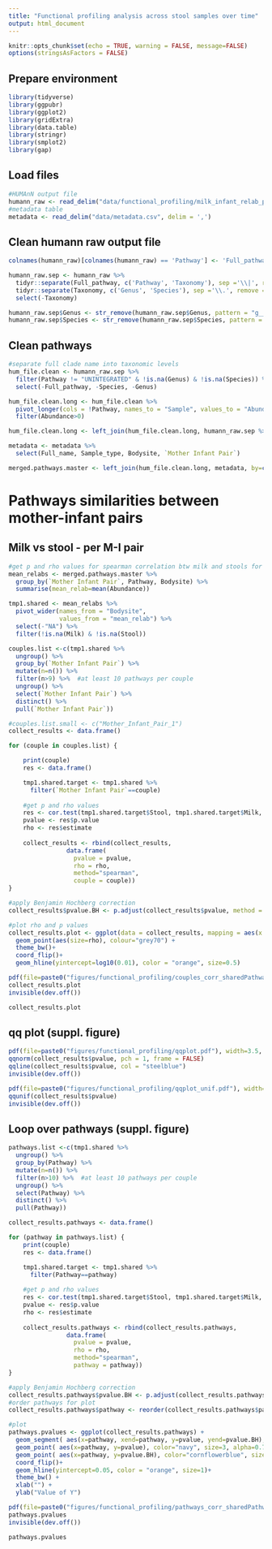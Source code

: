 ```yaml
---
title: "Functional profiling analysis across stool samples over time"
output: html_document
---
```


```r
knitr::opts_chunk$set(echo = TRUE, warning = FALSE, message=FALSE)
options(stringsAsFactors = FALSE)
```

## Prepare environment
```r
library(tidyverse)
library(ggpubr)
library(ggplot2)
library(gridExtra)
library(data.table)
library(stringr)
library(smplot2)
library(gap)
```

## Load files
```r
#HUMAnN output file
humann_raw <- read_delim("data/functional_profiling/milk_infant_relab_pathabundance_UNFILTERED.tsv", delim = '\t')
#metadata table
metadata <- read_delim("data/metadata.csv", delim = ',')
```

## Clean humann raw output file
```r
colnames(humann_raw)[colnames(humann_raw) == 'Pathway'] <- 'Full_pathway'

humann_raw.sep <- humann_raw %>% 
  tidyr::separate(Full_pathway, c('Pathway', 'Taxonomy'), sep ='\\|', remove = FALSE, fill="right") %>% 
  tidyr::separate(Taxonomy, c('Genus', 'Species'), sep ='\\.', remove = FALSE, fill="right") %>% 
  select(-Taxonomy)

humann_raw.sep$Genus <- str_remove(humann_raw.sep$Genus, pattern = "g__")
humann_raw.sep$Species <- str_remove(humann_raw.sep$Species, pattern = "s__")
```

## Clean pathways
```r
#separate full clade name into taxonomic levels
hum_file.clean <- humann_raw.sep %>% 
  filter(Pathway != "UNINTEGRATED" & !is.na(Genus) & !is.na(Species)) %>% 
  select(-Full_pathway, -Species, -Genus)

hum_file.clean.long <- hum_file.clean %>% 
  pivot_longer(cols = !Pathway, names_to = "Sample", values_to = "Abundance") %>% 
  filter(Abundance>0)

hum_file.clean.long <- left_join(hum_file.clean.long, humann_raw.sep %>% select(Pathway, Genus, Species), by="Pathway")

metadata <- metadata %>% 
  select(Full_name, Sample_type, Bodysite, `Mother Infant Pair`)

merged.pathways.master <- left_join(hum_file.clean.long, metadata, by=c("Sample"="Full_name"))
```

# Pathways similarities between mother-infant pairs

## Milk vs stool - per M-I pair
```r
#get p and rho values for spearman correlation btw milk and stools for each M-I Couple
mean_relabs <- merged.pathways.master %>% 
  group_by(`Mother Infant Pair`, Pathway, Bodysite) %>% 
  summarise(mean_relab=mean(Abundance))

tmp1.shared <- mean_relabs %>% 
  pivot_wider(names_from = "Bodysite",
              values_from = "mean_relab") %>% 
  select(-"NA") %>% 
  filter(!is.na(Milk) & !is.na(Stool)) 

couples.list <-c(tmp1.shared %>% 
  ungroup() %>% 
  group_by(`Mother Infant Pair`) %>% 
  mutate(n=n()) %>% 
  filter(n>9) %>%  #at least 10 pathways per couple
  ungroup() %>% 
  select(`Mother Infant Pair`) %>%
  distinct() %>%
  pull(`Mother Infant Pair`))

#couples.list.small <- c("Mother_Infant_Pair_1")
collect_results <- data.frame()

for (couple in couples.list) {

    print(couple)
    res <- data.frame()

    tmp1.shared.target <- tmp1.shared %>% 
      filter(`Mother Infant Pair`==couple)
    
    #get p and rho values
    res <- cor.test(tmp1.shared.target$Stool, tmp1.shared.target$Milk, method = 'spearman')
    pvalue <- res$p.value
    rho <- res$estimate
    
    collect_results <- rbind(collect_results,
                data.frame(
                  pvalue = pvalue,
                  rho = rho,
                  method="spearman",
                  couple = couple))
}

#apply Benjamin Hochberg correction
collect_results$pvalue.BH <- p.adjust(collect_results$pvalue, method = "BH")

#plot rho and p values
collect_results.plot <- ggplot(data = collect_results, mapping = aes(x = reorder(couple, log10(pvalue.BH)), y = log10(pvalue.BH))) +
  geom_point(aes(size=rho), colour="grey70") +
  theme_bw()+
  coord_flip()+
  geom_hline(yintercept=log10(0.01), color = "orange", size=0.5)

pdf(file=paste0("figures/functional_profiling/couples_corr_sharedPathways_milkStool_mini_log10.pdf"), width=5, height=3)
collect_results.plot
invisible(dev.off())

collect_results.plot
```

## qq plot (suppl. figure)
```r
pdf(file=paste0("figures/functional_profiling/qqplot.pdf"), width=3.5, height=4)
qqnorm(collect_results$pvalue, pch = 1, frame = FALSE)
qqline(collect_results$pvalue, col = "steelblue")
invisible(dev.off())

pdf(file=paste0("figures/functional_profiling/qqplot_unif.pdf"), width=3.5, height=4)
qqunif(collect_results$pvalue)
invisible(dev.off())
```

## Loop over pathways (suppl. figure)
```r
pathways.list <-c(tmp1.shared %>% 
  ungroup() %>% 
  group_by(Pathway) %>% 
  mutate(n=n()) %>% 
  filter(n>10) %>%  #at least 10 pathways per couple
  ungroup() %>% 
  select(Pathway) %>%
  distinct() %>%
  pull(Pathway))

collect_results.pathways <- data.frame()

for (pathway in pathways.list) {
    print(couple)
    res <- data.frame()

    tmp1.shared.target <- tmp1.shared %>% 
      filter(Pathway==pathway)
    
    #get p and rho values
    res <- cor.test(tmp1.shared.target$Stool, tmp1.shared.target$Milk, method = 'spearman')
    pvalue <- res$p.value
    rho <- res$estimate
    
    collect_results.pathways <- rbind(collect_results.pathways,
                data.frame(
                  pvalue = pvalue,
                  rho = rho,
                  method="spearman",
                  pathway = pathway))
}

#apply Benjamin Hochberg correction
collect_results.pathways$pvalue.BH <- p.adjust(collect_results.pathways$pvalue, method = "BH")
#order pathways for plot
collect_results.pathways$pathway <- reorder(collect_results.pathways$pathway, -collect_results.pathways$pvalue)

#plot
pathways.pvalues <- ggplot(collect_results.pathways) +
  geom_segment( aes(x=pathway, xend=pathway, y=pvalue, yend=pvalue.BH), color="black", alpha=0.5) +
  geom_point( aes(x=pathway, y=pvalue), color="navy", size=3, alpha=0.7) +
  geom_point( aes(x=pathway, y=pvalue.BH), color="cornflowerblue", size=3, alpha=0.7) +
  coord_flip()+
  geom_hline(yintercept=0.05, color = "orange", size=1)+
  theme_bw() +
  xlab("") +
  ylab("Value of Y")

pdf(file=paste0("figures/functional_profiling/pathways_corr_sharedPathways_milkStool_lollipop.pdf"), width=11, height=5)
pathways.pvalues
invisible(dev.off())

pathways.pvalues
```

